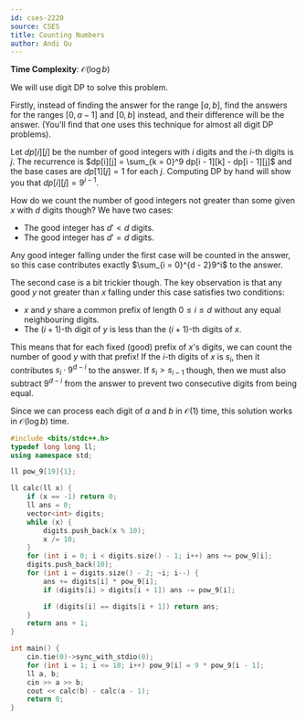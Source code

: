 ```yaml
---
id: cses-2220
source: CSES
title: Counting Numbers
author: Andi Qu
---
```


**Time Complexity**: $\mathcal O(\log b)$

We will use digit DP to solve this problem.

Firstly, instead of finding the answer for the range $[a, b]$, find the answers
for the ranges $[0, a - 1]$ and $[0, b]$ instead, and their difference will be
the answer. (You'll find that one uses this technique for almost all digit DP
problems).

Let $dp[i][j]$ be the number of good integers with $i$ digits and the $i$-th
digits is $j$. The recurrence is
$dp[i][j] = \sum_{k = 0}^9 dp[i - 1][k] - dp[i - 1][j]$ and the base cases are
$dp[1][j] = 1$ for each $j$. Computing DP by hand will show you that
$dp[i][j] = 9^{i - 1}$.

How do we count the number of good integers not greater than some given $x$ with
$d$ digits though? We have two cases:

- The good integer has $d' < d$ digits.
- The good integer has $d' = d$ digits.

Any good integer falling under the first case will be counted in the answer, so
this case contributes exactly $\sum_{i = 0}^{d - 2}9^i$ to the answer.

The second case is a bit trickier though. The key observation is that any good
$y$ not greater than $x$ falling under this case satisfies two conditions:

- $x$ and $y$ share a common prefix of length $0 \leq i \leq d$ without any
  equal neighbouring digits.
- The $(i + 1)$-th digit of $y$ is less than the $(i + 1)$-th digits of $x$.

This means that for each fixed (good) prefix of $x$'s digits, we can count the
number of good $y$ with that prefix! If the $i$-th digits of $x$ is $s_i$, then
it contributes $s_i \cdot 9^{d - i}$ to the answer. If $s_i > s_{i - 1}$ though,
then we must also subtract $9^{d - i}$ from the answer to prevent two
consecutive digits from being equal.

Since we can process each digit of $a$ and $b$ in $\mathcal O(1)$ time, this
solution works in $\mathcal O(\log b)$ time.

<LanguageSection>

<CPPSection>

```cpp
#include <bits/stdc++.h>
typedef long long ll;
using namespace std;

ll pow_9[19]{1};

ll calc(ll x) {
	if (x == -1) return 0;
	ll ans = 0;
	vector<int> digits;
	while (x) {
		digits.push_back(x % 10);
		x /= 10;
	}
	for (int i = 0; i < digits.size() - 1; i++) ans += pow_9[i];
	digits.push_back(10);
	for (int i = digits.size() - 2; ~i; i--) {
		ans += digits[i] * pow_9[i];
		if (digits[i] > digits[i + 1]) ans -= pow_9[i];

		if (digits[i] == digits[i + 1]) return ans;
	}
	return ans + 1;
}

int main() {
	cin.tie(0)->sync_with_stdio(0);
	for (int i = 1; i <= 18; i++) pow_9[i] = 9 * pow_9[i - 1];
	ll a, b;
	cin >> a >> b;
	cout << calc(b) - calc(a - 1);
	return 0;
}
```

</CPPSection>

</LanguageSection>
